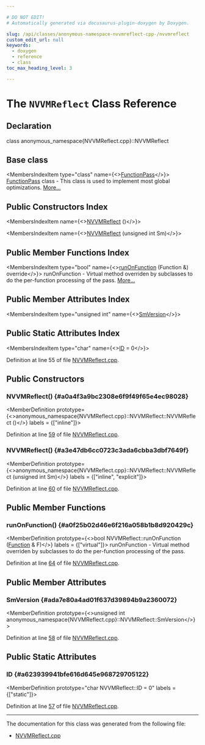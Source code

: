 ```yaml
---

# DO NOT EDIT!
# Automatically generated via docusaurus-plugin-doxygen by Doxygen.

slug: /api/classes/anonymous-namespace-nvvmreflect-cpp-/nvvmreflect
custom_edit_url: null
keywords:
  - doxygen
  - reference
  - class
toc_max_heading_level: 3

---
```





# The `NVVMReflect` Class Reference

<DoxygenPage pluginConfig={pluginConfig}>



## Declaration

<CodeBlock>class anonymous_namespace{NVVMReflect.cpp}::NVVMReflect</CodeBlock>

## Base class

<MembersIndex>

<MembersIndexItem
  type="class"
  name={<><a href="/docs/api/classes/llvm/functionpass">FunctionPass</a></>}>
<a href="/docs/api/classes/llvm/functionpass">FunctionPass</a> class - This class is used to implement most global optimizations. <a href="/docs/api/classes/llvm/functionpass/#details">More...</a>
</MembersIndexItem>

</MembersIndex>

## Public Constructors Index

<MembersIndex>

<MembersIndexItem
  name={<><a href="#a0a4f3a9bc2308e6f9f49f65e4ec98028">NVVMReflect</a> ()</>}>
</MembersIndexItem>

<MembersIndexItem
  name={<><a href="#a3e47db6cc0723c3ada6cbba3dbf7649f">NVVMReflect</a> (unsigned int Sm)</>}>
</MembersIndexItem>

</MembersIndex>

## Public Member Functions Index

<MembersIndex>

<MembersIndexItem
  type="bool"
  name={<><a href="#a0f25b02d46e6f216a058b1b8d920429c">runOnFunction</a> (Function &amp;) override</>}>
runOnFunction - Virtual method overriden by subclasses to do the per-function processing of the pass. <a href="#a0f25b02d46e6f216a058b1b8d920429c">More...</a>
</MembersIndexItem>

</MembersIndex>

## Public Member Attributes Index

<MembersIndex>

<MembersIndexItem
  type="unsigned int"
  name={<><a href="#ada7e80a4ad01f637d39894b9a2360072">SmVersion</a></>}>
</MembersIndexItem>

</MembersIndex>

## Public Static Attributes Index

<MembersIndex>

<MembersIndexItem
  type="char"
  name={<><a href="#a623939941bfe616d645e968729705122">ID</a> = 0</>}>
</MembersIndexItem>

</MembersIndex>


Definition at line 55 of file <a href="/docs/api/files/lib/lib/target/lib/target/nvptx/nvvmreflect-cpp">NVVMReflect.cpp</a>.

<SectionDefinition>

## Public Constructors

### NVVMReflect() {#a0a4f3a9bc2308e6f9f49f65e4ec98028}

<MemberDefinition
  prototype={<>anonymous&#95;namespace&#123;NVVMReflect.cpp&#125;::NVVMReflect::NVVMReflect ()</>}
  labels = {["inline"]}>

Definition at line <a href="/docs/api/files/lib/lib/target/lib/target/nvptx/nvvmreflect-cpp/#l00059">59</a> of file <a href="/docs/api/files/lib/lib/target/lib/target/nvptx/nvvmreflect-cpp">NVVMReflect.cpp</a>.
</MemberDefinition>

### NVVMReflect() {#a3e47db6cc0723c3ada6cbba3dbf7649f}

<MemberDefinition
  prototype={<>anonymous&#95;namespace&#123;NVVMReflect.cpp&#125;::NVVMReflect::NVVMReflect (unsigned int Sm)</>}
  labels = {["inline", "explicit"]}>

Definition at line <a href="/docs/api/files/lib/lib/target/lib/target/nvptx/nvvmreflect-cpp/#l00060">60</a> of file <a href="/docs/api/files/lib/lib/target/lib/target/nvptx/nvvmreflect-cpp">NVVMReflect.cpp</a>.
</MemberDefinition>

</SectionDefinition>

<SectionDefinition>

## Public Member Functions

### runOnFunction() {#a0f25b02d46e6f216a058b1b8d920429c}

<MemberDefinition
  prototype={<>bool NVVMReflect::runOnFunction (<a href="/docs/api/classes/llvm/function">Function</a> &amp; F)</>}
  labels = {["virtual"]}>
runOnFunction - Virtual method overriden by subclasses to do the per-function processing of the pass.

Definition at line <a href="/docs/api/files/lib/lib/target/lib/target/nvptx/nvvmreflect-cpp/#l00064">64</a> of file <a href="/docs/api/files/lib/lib/target/lib/target/nvptx/nvvmreflect-cpp">NVVMReflect.cpp</a>.
</MemberDefinition>

</SectionDefinition>

<SectionDefinition>

## Public Member Attributes

### SmVersion {#ada7e80a4ad01f637d39894b9a2360072}

<MemberDefinition
  prototype={<>unsigned int anonymous&#95;namespace&#123;NVVMReflect.cpp&#125;::NVVMReflect::SmVersion</>}>

Definition at line <a href="/docs/api/files/lib/lib/target/lib/target/nvptx/nvvmreflect-cpp/#l00058">58</a> of file <a href="/docs/api/files/lib/lib/target/lib/target/nvptx/nvvmreflect-cpp">NVVMReflect.cpp</a>.
</MemberDefinition>

</SectionDefinition>

<SectionDefinition>

## Public Static Attributes

### ID {#a623939941bfe616d645e968729705122}

<MemberDefinition
  prototype="char NVVMReflect::ID = 0"
  labels = {["static"]}>

Definition at line <a href="/docs/api/files/lib/lib/target/lib/target/nvptx/nvvmreflect-cpp/#l00057">57</a> of file <a href="/docs/api/files/lib/lib/target/lib/target/nvptx/nvvmreflect-cpp">NVVMReflect.cpp</a>.
</MemberDefinition>

</SectionDefinition>

<hr/>

The documentation for this class was generated from the following file:

<ul>
<li><a href="/docs/api/files/lib/lib/target/lib/target/nvptx/nvvmreflect-cpp">NVVMReflect.cpp</a></li>
</ul>

</DoxygenPage>
